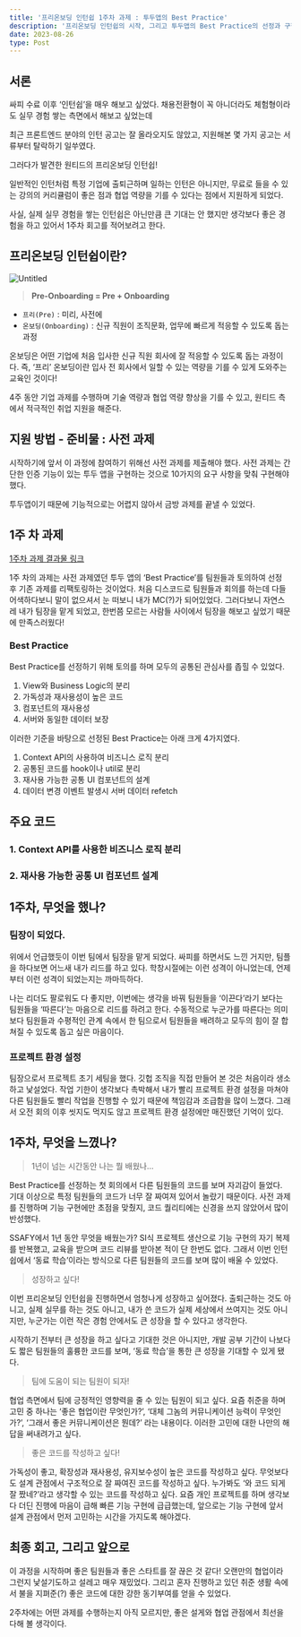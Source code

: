 ```yaml
---
title: '프리온보딩 인턴쉽 1주차 과제 : 투두앱의 Best Practice'
description: '프리온보딩 인턴쉽의 시작, 그리고 투두앱의 Best Practice의 선정과 구현 과정'
date: 2023-08-26
type: Post
---
```


## 서론

싸피 수료 이후 ‘인턴쉽’을 매우 해보고 싶었다. 채용전환형이 꼭 아니더라도 체험형이라도 실무 경험 쌓는 측면에서 해보고 싶었는데

최근 프론트엔드 분야의 인턴 공고는 잘 올라오지도 않았고, 지원해본 몇 가지 공고는 서류부터 탈락하기 일쑤였다.

그러다가 발견한 원티드의 프리온보딩 인턴쉽!

일반적인 인턴처럼 특정 기업에 출퇴근하며 일하는 인턴은 아니지만, 무료로 들을 수 있는 강의의 커리큘럼이 좋은 점과 협업 역량을 기를 수 있다는 점에서 지원하게 되었다.

사실, 실제 실무 경험을 쌓는 인턴쉽은 아닌만큼 큰 기대는 안 했지만 생각보다 좋은 경험을 하고 있어서 1주차 회고를 적어보려고 한다.

## 프리온보딩 인턴쉽이란?

![Untitled](%E1%84%91%E1%85%B3%E1%84%85%E1%85%B5%E1%84%8B%E1%85%A9%E1%86%AB%E1%84%87%E1%85%A9%E1%84%83%E1%85%B5%E1%86%BC%20%E1%84%8B%E1%85%B5%E1%86%AB%E1%84%90%E1%85%A5%E1%86%AB%E1%84%89%E1%85%B1%E1%86%B8%201%E1%84%8C%E1%85%AE%E1%84%8E%E1%85%A1%20%E1%84%92%E1%85%AC%E1%84%80%E1%85%A9%20afbe53ab3a4946a597f6b3922143778d/Untitled.png)

> **Pre-Onboarding = Pre + Onboarding**

- `프리(Pre)` : 미리, 사전에
- `온보딩(Onboarding)` : 신규 직원이 조직문화, 업무에 빠르게 적응할 수 있도록 돕는 과정

온보딩은 어떤 기업에 처음 입사한 신규 직원 회사에 잘 적응할 수 있도록 돕는 과정이다. 즉, ‘프리’ 온보딩이란 입사 전 회사에서 일할 수 있는 역량을 기를 수 있게 도와주는 교육인 것이다!

4주 동안 기업 과제를 수행하며 기술 역량과 협업 역량 향상을 기를 수 있고, 원티드 측에서 적극적인 취업 지원을 해준다.

## 지원 방법 - 준비물 : 사전 과제

시작하기에 앞서 이 과정에 참여하기 위해선 사전 과제를 제출해야 했다. 사전 과제는 간단한 인증 기능이 있는 투두 앱을 구현하는 것으로 10가지의 요구 사항을 맞춰 구현해야 했다.

투두앱이기 때문에 기능적으로는 어렵지 않아서 금방 과제를 끝낼 수 있었다.

## 1주 차 과제

[1주차 과제 결과물 링크](https://github.com/wanted-pre-onboarding-fe-team13/pre-onboarding-12th-1-13)

1주 차의 과제는 사전 과제였던 투두 앱의 ‘Best Practice’를 팀원들과 토의하여 선정 후 기존 과제를 리팩토링하는 것이었다. 처음 디스코드로 팀원들과 회의를 하는데 다들 어색하다보니 말이 없으셔서 눈 떠보니 내가 MC(?)가 되어있었다. 그러다보니 자연스레 내가 팀장을 맡게 되었고, 한번쯤 모르는 사람들 사이에서 팀장을 해보고 싶었기 때문에 만족스러웠다!

### Best Practice

Best Practice를 선정하기 위해 토의를 하며 모두의 공통된 관심사를 좁힐 수 있었다.

1. View와 Business Logic의 분리
2. 가독성과 재사용성이 높은 코드
3. 컴포넌트의 재사용성
4. 서버와 동일한 데이터 보장

이러한 기준을 바탕으로 선정된 Best Practice는 아래 크게 4가지였다.

1. Context API의 사용하여 비즈니스 로직 분리
2. 공통된 코드를 hook이나 util로 분리
3. 재사용 가능한 공통 UI 컴포넌트의 설계
4. 데이터 변경 이벤트 발생시 서버 데이터 refetch

## 주요 코드

### 1. Context API를 사용한 비즈니스 로직 분리

### 2. 재사용 가능한 공통 UI 컴포넌트 설계

## 1주차, 무엇을 했나?

### 팀장이 되었다.

위에서 언급했듯이 이번 팀에서 팀장을 맡게 되었다. 싸피를 하면서도 느낀 거지만, 팀플을 하다보면 어느새 내가 리드를 하고 있다. 학창시절에는 이런 성격이 아니었는데, 언제부터 이런 성격이 되었는지는 까마득하다.

나는 리더도 팔로워도 다 좋지만, 이번에는 생각을 바꿔 팀원들을 ‘이끈다’라기 보다는 팀원들을 ‘따른다’는 마음으로 리드를 하려고 한다. 수동적으로 누군가를 따른다는 의미보다 팀원들과 수평적인 관계 속에서 한 팀으로서 팀원들을 배려하고 모두의 힘이 잘 합쳐질 수 있도록 돕고 싶은 마음이다.

### 프로젝트 환경 설정

팀장으로서 프로젝트 초기 세팅을 했다. 깃헙 조직을 직접 만들어 본 것은 처음이라 생소하고 낯설었다. 작업 기한이 생각보다 촉박해서 내가 빨리 프로젝트 환경 설정을 마쳐야 다른 팀원들도 빨리 작업을 진행할 수 있기 때문에 책임감과 조급함을 많이 느꼈다. 그래서 오전 회의 이후 씻지도 먹지도 않고 프로젝트 환경 설정에만 매진했던 기억이 있다.

## 1주차, 무엇을 느꼈나?

> 1년이 넘는 시간동안 나는 뭘 배웠나…

Best Practice를 선정하는 첫 회의에서 다른 팀원들의 코드를 보며 자괴감이 들었다. 기대 이상으로 특정 팀원들의 코드가 너무 잘 짜여져 있어서 놀랐기 때문이다. 사전 과제를 진행하며 기능 구현에만 초점을 맞췄지, 코드 퀄리티에는 신경을 쓰지 않았어서 많이 반성했다.

SSAFY에서 1년 동안 무엇을 배웠는가? SI식 프로젝트 생산으로 기능 구현의 자기 복제를 반복했고, 교육을 받으며 코드 리뷰를 받아본 적이 단 한번도 없다. 그래서 이번 인턴쉽에서 ‘동료 학습’이라는 방식으로 다른 팀원들의 코드를 보며 많이 배울 수 있었다.

> 성장하고 싶다!

이번 프리온보딩 인턴쉽을 진행하면서 엄청나게 성장하고 싶어졌다. 출퇴근하는 것도 아니고, 실제 실무를 하는 것도 아니고, 내가 쓴 코드가 실제 세상에서 쓰여지는 것도 아니지만, 누군가는 이런 작은 경험 안에서도 큰 성장을 할 수 있다고 생각한다.

시작하기 전부터 큰 성장을 하고 싶다고 기대한 것은 아니지만, 개발 공부 기간이 나보다도 짧은 팀원들의 훌륭한 코드를 보며, ‘동료 학습’을 통한 큰 성장을 기대할 수 있게 됐다.

> 팀에 도움이 되는 팀원이 되자!

협업 측면에서 팀에 긍정적인 영향력을 줄 수 있는 팀원이 되고 싶다. 요즘 취준을 하며 고민 중 하나는 ‘좋은 협업이란 무엇인가?’, ‘대체 그놈의 커뮤니케이션 능력이 무엇인가?’, ‘그래서 좋은 커뮤니케이션은 뭔데?’ 라는 내용이다. 이러한 고민에 대한 나만의 해답을 써내려가고 싶다.

> 좋은 코드를 작성하고 싶다!

가독성이 좋고, 확장성과 재사용성, 유지보수성이 높은 코드를 작성하고 싶다. 무엇보다도 설계 관점에서 구조적으로 잘 짜여진 코드를 작성하고 싶다. 누가봐도 ‘와 코드 되게 잘 짰네?’라고 생각할 수 있는 코드를 작성하고 싶다. 요즘 개인 프로젝트를 하며 생각보다 더딘 진행에 마음이 급해 빠른 기능 구현에 급급했는데, 앞으로는 기능 구현에 앞서 설계 관점에서 먼저 고민하는 시간을 가지도록 해야겠다.

## 최종 회고, 그리고 앞으로

이 과정을 시작하며 좋은 팀원들과 좋은 스타트를 잘 끊은 것 같다! 오랜만의 협업이라 그런지 낯설기도하고 설레고 매우 재밌었다. 그리고 혼자 진행하고 있던 취준 생활 속에서 불을 지펴준(?) 좋은 코드에 대한 강한 동기부여를 얻을 수 있었다.

2주차에는 어떤 과제를 수행하는지 아직 모르지만, 좋은 설게와 협업 관점에서 최선을 다해 볼 생각이다.
